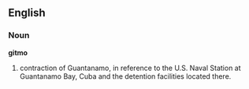 ==English==
===Noun===
'''gitmo'''
#contraction of Guantanamo, in reference to the U.S. Naval Station at Guantanamo Bay, Cuba and the detention facilities located there.
